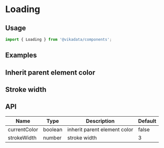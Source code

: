 
<Meta title="en/components/Loading" />

# Loading

## Usage

```jsx
import { Loading } from '@vikadata/components';
```

## Examples

<Canvas>
<ThemeToggle lang='en'>
  <Loading />
</ThemeToggle>
</Canvas>

## Inherit parent element color

<Canvas>
<ThemeToggle lang='en'>
    <div style={{ color: 'red' }}>
        <Loading currentColor/>
    </div>
</ThemeToggle>
</Canvas>

## Stroke width

<Canvas>
<ThemeToggle lang='en'>
  <Loading strokeWidth={1}/>
</ThemeToggle>
</Canvas>

## API

| Name         | Type    | Description                  | Default |
|--------------|---------|------------------------------|---------|
| currentColor | boolean | inherit parent element color | false   |
| strokeWidth  | number  | stroke width                 | 3       |